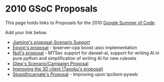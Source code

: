 = 2010 GSoC Proposals =

This page holds links to Proposals for the 2010 [[Google Summer of Code]].

Add your link below.

* [[Google_Summer_of_Code/Proposals2010/Jiaming-Scenario|Jiaming's proposal-Scenario Support]]
* [[User:Epyon/2010/TpServerCppAsio|Epyon's proposal]] - tpserver-cpp boost::asio implementation
* [[Google Summer of Code/Proposals2010/Null|Null's proposal]] - MTSec support for daneel-ai, support for writing AI in pure python and simplification of writing AI for new rulesets
* [[Google Summer of Code/Proposals2010/glew|Glew's Scenario/Campaign Proposal]]
* [[Google Summer of Code/Proposals2010/Improving_the_3D_client|Improving the 3D client (Tanoku's proposal)]]
* [[Google Summer of Code/Proposals2010/StupidIncarnate's Proposal|StupidIncarnate's Proposal]] - Improving upon tpclient-pyweb